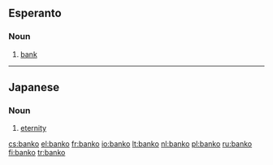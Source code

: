 ==Esperanto==

===Noun===
{{infl|eo|noun}}

# [[bank]]

----

==Japanese==

===Noun===
{{ja-noun|r|kanji=万古|hira=ばんこ}}

# [[eternity]]

[[cs:banko]]
[[el:banko]]
[[fr:banko]]
[[io:banko]]
[[lt:banko]]
[[nl:banko]]
[[pl:banko]]
[[ru:banko]]
[[fi:banko]]
[[tr:banko]]